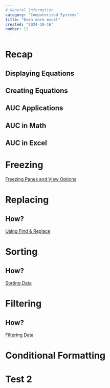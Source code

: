 ```yaml
---
# General Information
category: "Computerized Systems"
title: "Even more excel"
created: "2024-10-16"
number: 12
---
```


# Recap

## Displaying Equations

## Creating Equations

## AUC Applications

## AUC in Math

## AUC in Excel

# Freezing

[Freezing Panes and View Options](https://edu.gcfglobal.org/en/excel/)

# Replacing

## How?

[Using Find & Replace](https://edu.gcfglobal.org/en/excel/using-find-replace/1/)

# Sorting

## How?

[Sorting Data](https://edu.gcfglobal.org/en/excel/sorting-data/1/)

# Filtering

## How?

[Filtering Data](https://edu.gcfglobal.org/en/excel/filtering-data/1/)

# Conditional Formatting

# Test 2

